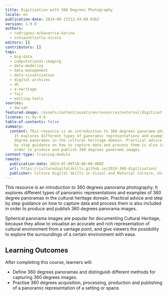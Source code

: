 ```yaml
---
title: Digitisation with 360 Degrees Photography
locale: en
publication-date: 2024-09-11T12:43:09.036Z
version: 1.0.0
authors:
  - rodriguez-echavarria-karina
  - schiavottiello-nicola
editors: []
contributors: []
tags:
  - big-data
  - computational-imaging
  - data-modeling
  - data-management
  - data-visualisation
  - digital-archives
  - dh
  - e-heritage
  - fair
  - editing-tools
sources:
  - dariah
featured-image: /assets/content/assets/en/resources/external/digitisation-with-360-degrees-photography/featured-image.png
license: cc-by-4.0
table-of-contents: false
summary:
  content: This resource is an introduction to 360 degrees panorama photography.
    It explores different types of panoramic representations and examples of 360
    degree panoramas in the cultural heritage domain. Practical advice and step
    by step guidance on how to capture data and process them is also included in
    order to produce and publish 360 degrees panorama images.
content-type: training-module
remote:
  publication-date: 2024-07-09T10:06:00.000Z
  url: https://culturedigitalskills.github.io/2024-360-digitisation/
  publisher: Culture Digital Skills in Visual and Material Culture, University of Brighton
---
```

This resource is an introduction to 360 degrees panorama photography. It explores different types of panoramic representations and examples of 360 degree panoramas in the cultural heritage domain. Practical advice and step by step guidance on how to capture data and process them is also included in order to produce and publish 360 degrees panorama images.

Spherical panorama images are popular for documenting Cultural Heritage, because they allow to visualise an accurate and rich representation of cultural environment from a vantage point, and give viewers the possibility to explore the surroundings of a certain environment with ease.

## **Learning Outcomes**

After completing this course, learners will:

* Define 360 degrees panoramas and distinguish different methods for capturing 360 degrees images.
* Practise 360 degrees acquisition, processing, production and publishing of a panoramic representation of a setting or space.

<ExternalResource title="Interested in learning more?" subtitle="Check out the tutorial Digitisation with 360 Degrees Photography" url="https://culturedigitalskills.github.io/2024-360-digitisation/" />
